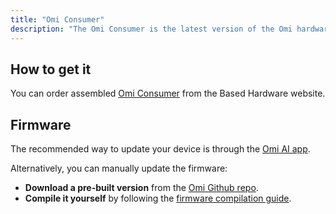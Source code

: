 ```yaml
---
title: "Omi Consumer"
description: "The Omi Consumer is the latest version of the Omi hardware, built for everyday use. It is powered by a dual-core nRF5340 Bluetooth LE SoC, includes an nRF7002 chip for Wi-Fi 6 connectivity, and captures high-quality audio with dual T5838 top-port PDM microphones."
---
```


## How to get it

You can order assembled [Omi Consumer](https://omi.me) from the Based Hardware website.

## Firmware

The recommended way to update your device is through the [Omi AI app](/doc/get_started/introduction#📲-get-the-app).

Alternatively, you can manually update the firmware:
- **Download a pre-built version** from the [Omi Github repo](https://github.com/BasedHardware/omi/releases?q=release_firmware+OMI+CV1).
- **Compile it yourself** by following the [firmware compilation guide](../developer/firmware/Compile_firmware).
